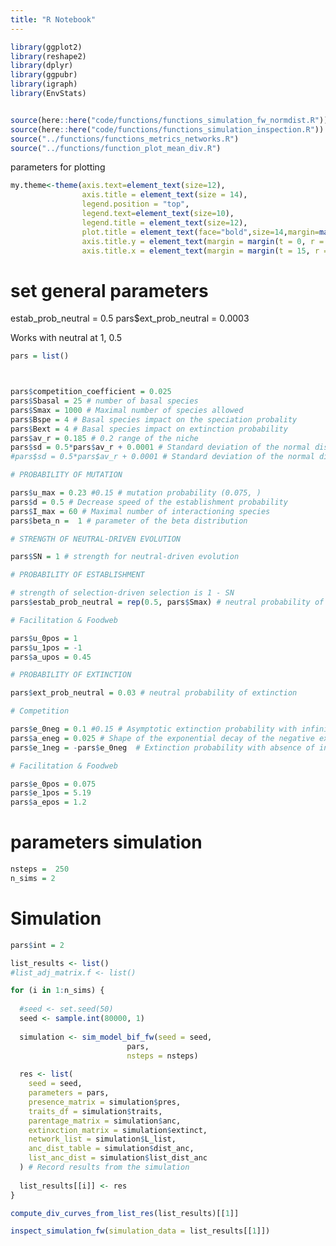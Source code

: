 ```yaml
---
title: "R Notebook"
---
```


```r

library(ggplot2)
library(reshape2)
library(dplyr)
library(ggpubr)
library(igraph)
library(EnvStats)


source(here::here("code/functions/functions_simulation_fw_normdist.R"))
source(here::here("code/functions/functions_simulation_inspection.R"))
source("../functions/functions_metrics_networks.R")
source("../functions/function_plot_mean_div.R")

```


parameters for plotting

```r
my.theme<-theme(axis.text=element_text(size=12),
                axis.title = element_text(size = 14),
                legend.position = "top",
                legend.text=element_text(size=10),
                legend.title = element_text(size=12),
                plot.title = element_text(face="bold",size=14,margin=margin(0,0,20,0),hjust = 0.5),
                axis.title.y = element_text(margin = margin(t = 0, r = 15, b = 0, l = 0)),
                axis.title.x = element_text(margin = margin(t = 15, r = 0, b = 0, l = 0)))

```



# set general parameters

estab_prob_neutral = 0.5
pars$ext_prob_neutral = 0.0003

Works with neutral at 1, 0.5

```r

pars = list()



pars$competition_coefficient = 0.025
pars$Sbasal = 25 # number of basal species
pars$Smax = 1000 # Maximal number of species allowed
pars$Bspe = 4 # Basal species impact on the speciation probality
pars$Bext = 4 # Basal species impact on extinction probability
pars$av_r = 0.185 # 0.2 range of the niche
pars$sd = 0.5*pars$av_r + 0.0001 # Standard deviation of the normal distribution used to calculate the niche optimum trait of a new species
#pars$sd = 0.5*pars$av_r + 0.0001 # Standard deviation of the normal distribution used to calculate the niche optimum trait of a new species

# PROBABILITY OF MUTATION

pars$u_max = 0.23 #0.15 # mutation probability (0.075, )
pars$d = 0.5 # Decrease speed of the establishment probability
pars$I_max = 60 # Maximal number of interactioning species
pars$beta_n =  1 # parameter of the beta distribution 

# STRENGTH OF NEUTRAL-DRIVEN EVOLUTION

pars$SN = 1 # strength for neutral-driven evolution

# PROBABILITY OF ESTABLISHMENT

# strength of selection-driven selection is 1 - SN
pars$estab_prob_neutral = rep(0.5, pars$Smax) # neutral probability of establishment

# Facilitation & Foodweb

pars$u_0pos = 1  
pars$u_1pos = -1 
pars$a_upos = 0.45 

# PROBABILITY OF EXTINCTION

pars$ext_prob_neutral = 0.03 # neutral probability of extinction

# Competition

pars$e_0neg = 0.1 #0.15 # Asymptotic extinction probability with infinite negative interactions
pars$a_eneg = 0.025 # Shape of the exponential decay of the negative extinction - interaction relationship
pars$e_1neg = -pars$e_0neg  # Extinction probability with absence of interactions

# Facilitation & Foodweb

pars$e_0pos = 0.075 
pars$e_1pos = 5.19 
pars$a_epos = 1.2 

```


# parameters simulation

```r
nsteps =  250
n_sims = 2

```




# Simulation

```r

pars$int = 2

list_results <- list()
#list_adj_matrix.f <- list()

for (i in 1:n_sims) {
  
  #seed <- set.seed(50)
  seed <- sample.int(80000, 1)
  
  simulation <- sim_model_bif_fw(seed = seed, 
                          pars, 
                          nsteps = nsteps)
  
  res <- list(
    seed = seed,
    parameters = pars, 
    presence_matrix = simulation$pres, 
    traits_df = simulation$traits,
    parentage_matrix = simulation$anc,
    extinxction_matrix = simulation$extinct, 
    network_list = simulation$L_list,
    anc_dist_table = simulation$dist_anc, 
    list_anc_dist = simulation$list_dist_anc
  ) # Record results from the simulation
  
  list_results[[i]] <- res
}

```


```r
compute_div_curves_from_list_res(list_results)[[1]]
```

```r
inspect_simulation_fw(simulation_data = list_results[[1]])
```

